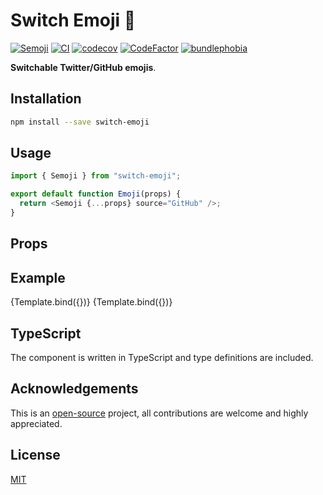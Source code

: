 
<Meta title="switch-emoji" component={Semoji} />


# Switch Emoji 💃

[![Semoji](https://badgen.net/npm/v/switch-emoji)](https://www.npmjs.com/package/switch-emoji)
[![CI](https://github.com/MauricioRobayo/switch-emoji/actions/workflows/main.yml/badge.svg)](https://github.com/MauricioRobayo/switch-emoji/actions/workflows/main.yml)
[![codecov](https://codecov.io/gh/MauricioRobayo/switch-emoji/branch/main/graph/badge.svg?token=gkrRmHZHGB)](https://codecov.io/gh/MauricioRobayo/switch-emoji)
[![CodeFactor](https://www.codefactor.io/repository/github/mauriciorobayo/switch-emoji/badge)](https://www.codefactor.io/repository/github/mauriciorobayo/switch-emoji)
[![bundlephobia](https://badgen.net/bundlephobia/minzip/switch-emoji)](https://bundlephobia.com/package/switch-emoji)

**Switchable Twitter/GitHub emojis**.

## Installation

```sh
npm install --save switch-emoji
```

## Usage

```js
import { Semoji } from "switch-emoji";

export default function Emoji(props) {
  return <Semoji {...props} source="GitHub" />;
}
```

## Props

<ArgsTable />

## Example

<Canvas>
  <Story
    name="Twitter"
    args={{
      emoji: "🚀",
      source: "Twitter",
    }}
  >
    {Template.bind({})}
  </Story>
  <Story
    name="GitHub"
    args={{
      emoji: "🚀",
      source: "GitHub",
      height: "1.25em",
    }}
  >
    {Template.bind({})}
  </Story>
</Canvas>

## TypeScript

The component is written in TypeScript and type definitions are included.

## Acknowledgements

This is an [open-source](https://github.com/MauricioRobayo/switch-emoji) project, all contributions are welcome and highly appreciated.

## License

[MIT](https://github.com/MauricioRobayo/switch-emoji/blob/main/LICENSE)
